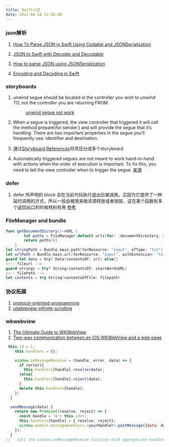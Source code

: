 ```yaml
---
title: Swift小记
date: 2022-04-10 11:36:40
---
```

### json解析
1. [How To Parse JSON in Swift Using Codable and JSONSerialization](https://www.advancedswift.com/swift-json-without-swiftyjson/)

2. [JSON to Swift with Decoder and Decodable](https://swiftunboxed.com/stdlib/json-decoder-decodable/)

3. [How to parse JSON using JSONSerialization](https://www.fivestars.blog/articles/swift-decodable/)

4. [Encoding and Decoding in Swift](https://www.raywenderlich.com/3418439-encoding-and-decoding-in-swift)


### storyboards 
1. unwind segue should be located in the controller you wish to unwind TO, not the controller you are returning FROM. 
    >[unwind segue not work](https://stackoverflow.com/questions/15851247/unwind-segue-not-work)
2. When a segue is triggered, the view controller that triggered it will call the method prepare(for:sender:) and will provide the segue that it’s handling. There are two important properties in the segue you’ll frequently use: identifier and destination.

2. 通过[Storyboard References](https://www.raywenderlich.com/5055396-ios-storyboards-segues-and-more#toc-anchor-017)将项目分成多个storyboard

3. Automatically triggered segues are not meant to work hand-in-hand with actions when the order of execution is important. To fix this, you need to tell the view controller when to trigger the segue.
[来源](https://www.raywenderlich.com/5055396-ios-storyboards-segues-and-more#toc-anchor-013)

### defer
1. defer 所声明的 block 会在当前代码执行退出后被调用。正因为它提供了一种延时调用的方式，所以一般会被用来做资源释放或者销毁，这在某个函数有多个返回出口的时候特别有用 [参考](https://onevcat.com/2018/11/defer/)

### FileManager and  bundle
```swift
func getDocumentDictory()->URL {
        let paths = FileManager.default.urls(for: .documentDirectory, in: .userDomainMask)
        return paths[0]
    }
let stringPath = Bundle.main.path(forResource: "input", ofType: "txt")
let urlPath = Bundle.main.url(forResource: "input", withExtension: "txt")
guard let data = try? Data(contentsOf: url) else{}
<!-- fileurl -->
guard strings = try? String(contentsOf: startWordsURL)
<!-- filePath -->
let contents = try String(contentsOfFile: filepath)
```

### 协议拓展
1. [protocol-oriented-programming](https://www.hackingwithswift.com/sixty/9/5/protocol-oriented-programming)
2. [uitableview-infinite-scrolling](https://www.raywenderlich.com/5786-uitableview-infinite-scrolling-tutorial)


### wkwebview

1. [The Ultimate Guide to WKWebView](https://www.hackingwithswift.com/articles/112/the-ultimate-guide-to-wkwebview)
2. [Two-way communication between an iOS WKWebView and a web page](https://diamantidis.github.io/2020/02/02/two-way-communication-between-ios-wkwebview-and-web-page)
```javascript
 this.id = 1;
    this.handlers = {};

    window.onMessageReceive = (handle, error, data) => {
      if (error){
        this.handlers[handle].resolve(data);
      }else{
        this.handlers[handle].reject(data);
      }
      delete this.handlers[handle];
    };
  }

  sendMessage(data) {
    return new Promise((resolve, reject) => {
      const handle = 'm'+ this.id++;
      this.handlers[handle] = { resolve, reject};
      window.webkit.messageHandlers.<yourHandler>.postMessage({data: data, id: handle});
    });
  }
//   Call the window.onMessageReceive function with appropriate handler id
```